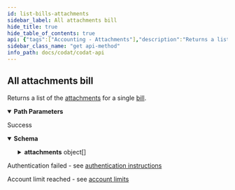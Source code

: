 ```yaml
---
id: list-bills-attachments
sidebar_label: All attachments bill
hide_title: true
hide_table_of_contents: true
api: {"tags":["Accounting - Attachments"],"description":"Returns a list of the [attachments](https://docs.codat.io/docs/datamodel-accounting-attachments) for a single [bill](https://docs.codat.io/docs/datamodel-accounting-bills).","operationId":"ListBillsAttachments","parameters":[{"name":"companyId","in":"path","required":true,"schema":{"type":"string","format":"uuid"}},{"name":"connectionId","in":"path","required":true,"schema":{"type":"string","format":"uuid"}},{"name":"billId","in":"path","required":true,"schema":{"type":"string"}}],"responses":{"200":{"description":"Success","content":{"application/json":{"schema":{"type":"object","properties":{"attachments":{"type":"array","items":{"type":"object","properties":{"id":{"type":"string","nullable":true},"name":{"type":"string","nullable":true},"contentType":{"type":"string","nullable":true},"dateCreated":{"type":"string","format":"date-time","nullable":true},"fileSize":{"type":"integer","format":"int32","nullable":true},"modifiedDate":{"type":"string","format":"date-time","nullable":true},"sourceModifiedDate":{"type":"string","format":"date-time","nullable":true},"includeWhenSent":{"type":"boolean"}},"additionalProperties":false},"nullable":true}},"additionalProperties":false}}}},"401":{"description":"Authentication failed - see [authentication instructions](https://docs.codat.io/docs/authentication-1)"},"402":{"description":"Account limit reached - see [account limits](https://docs.codat.io/docs/environments-1)"}},"method":"get","path":"/companies/{companyId}/connections/{connectionId}/data/bills/{billId}/attachments","servers":[{"url":"https://api.codat.io","description":"Codat API (Production)"}],"security":[{"AuthorizationHeader":[]}],"securitySchemes":{"AuthorizationHeader":{"type":"apiKey","description":"The word \"Basic\" followed by a space and your API Key, base64 encoded, which can be found [here](https://portal-integration.codat.io/#/profile)","name":"Authorization","in":"header"}},"info":{"title":"Codat API","description":"[What's changed in our Swagger](https://docs.codat.io/docs/new-swagger-ui)","version":"v1"},"postman":{"name":"All attachments bill","description":{"content":"Returns a list of the [attachments](https://docs.codat.io/docs/datamodel-accounting-attachments) for a single [bill](https://docs.codat.io/docs/datamodel-accounting-bills).","type":"text/plain"},"url":{"path":["companies",":companyId","connections",":connectionId","data","bills",":billId","attachments"],"host":["{{baseUrl}}"],"query":[],"variable":[{"disabled":false,"description":{"content":"(Required) ","type":"text/plain"},"type":"any","value":"","key":"companyId"},{"disabled":false,"description":{"content":"(Required) ","type":"text/plain"},"type":"any","value":"","key":"connectionId"},{"disabled":false,"description":{"content":"(Required) ","type":"text/plain"},"type":"any","value":"","key":"billId"}]},"header":[{"key":"Accept","value":"application/json"}],"method":"GET"}}
sidebar_class_name: "get api-method"
info_path: docs/codat/codat-api
---
```



## All attachments bill



Returns a list of the [attachments](https://docs.codat.io/docs/datamodel-accounting-attachments) for a single [bill](https://docs.codat.io/docs/datamodel-accounting-bills).

<details style={{"marginBottom":"1rem"}} data-collapsed={false} open={true}><summary style={{}}><strong>Path Parameters</strong></summary><div><ul><ParamsItem className={"paramsItem"} param={{"name":"companyId","in":"path","required":true,"schema":{"type":"string","format":"uuid"}}}></ParamsItem><ParamsItem className={"paramsItem"} param={{"name":"connectionId","in":"path","required":true,"schema":{"type":"string","format":"uuid"}}}></ParamsItem><ParamsItem className={"paramsItem"} param={{"name":"billId","in":"path","required":true,"schema":{"type":"string"}}}></ParamsItem></ul></div></details><div><ApiTabs><TabItem label={"200"} value={"200"}><div>

Success

</div><div><details style={{}} data-collapsed={false} open={true}><summary style={{"textAlign":"left"}}><strong>Schema</strong></summary><div style={{"textAlign":"left","marginLeft":"1rem"}}></div><ul style={{"marginLeft":"1rem"}}><SchemaItem collapsible={true} className={"schemaItem"}><details style={{}}><summary style={{}}><strong>attachments</strong><span style={{"opacity":"0.6"}}> object[]</span></summary><div style={{"marginLeft":"1rem"}}><SchemaItem collapsible={false} name={"id"} required={false} schemaDescription={undefined} schemaName={"string"} qualifierMessage={undefined}></SchemaItem><SchemaItem collapsible={false} name={"name"} required={false} schemaDescription={undefined} schemaName={"string"} qualifierMessage={undefined}></SchemaItem><SchemaItem collapsible={false} name={"contentType"} required={false} schemaDescription={undefined} schemaName={"string"} qualifierMessage={undefined}></SchemaItem><SchemaItem collapsible={false} name={"dateCreated"} required={false} schemaDescription={undefined} schemaName={"date-time"} qualifierMessage={undefined}></SchemaItem><SchemaItem collapsible={false} name={"fileSize"} required={false} schemaDescription={undefined} schemaName={"int32"} qualifierMessage={undefined}></SchemaItem><SchemaItem collapsible={false} name={"modifiedDate"} required={false} schemaDescription={undefined} schemaName={"date-time"} qualifierMessage={undefined}></SchemaItem><SchemaItem collapsible={false} name={"sourceModifiedDate"} required={false} schemaDescription={undefined} schemaName={"date-time"} qualifierMessage={undefined}></SchemaItem><SchemaItem collapsible={false} name={"includeWhenSent"} required={false} schemaDescription={undefined} schemaName={"boolean"} qualifierMessage={undefined}></SchemaItem></div></details></SchemaItem></ul></details></div></TabItem><TabItem label={"401"} value={"401"}><div>

Authentication failed - see [authentication instructions](https://docs.codat.io/docs/authentication-1)

</div><div></div></TabItem><TabItem label={"402"} value={"402"}><div>

Account limit reached - see [account limits](https://docs.codat.io/docs/environments-1)

</div><div></div></TabItem></ApiTabs></div>
      